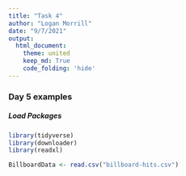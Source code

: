 ```yaml
---
title: "Task 4"
author: "Logan Morrill"
date: "9/7/2021"
output: 
  html_document:
    theme: united
    keep_md: True
    code_folding: 'hide'
---
```


### Day 5 examples
##### Load Packages
```r
library(tidyverse)
library(downloader)
library(readxl)

```

```r
BillboardData <- read.csv("billboard-hits.csv")
```

